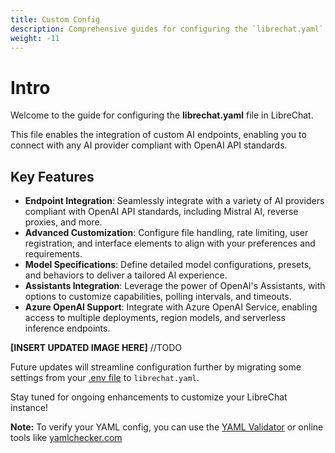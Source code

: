 ```yaml
---
title: Custom Config
description: Comprehensive guides for configuring the `librechat.yaml` file AKA the LibreChat Config file. This section is your one-stop resource for understanding and customizing endpoints & other integrations.
weight: -11
---
```


# Intro

Welcome to the guide for configuring the **librechat.yaml** file in LibreChat.

This file enables the integration of custom AI endpoints, enabling you to connect with any AI provider compliant with OpenAI API standards.

## Key Features

- **Endpoint Integration**: Seamlessly integrate with a variety of AI providers compliant with OpenAI API standards, including Mistral AI, reverse proxies, and more.
- **Advanced Customization**: Configure file handling, rate limiting, user registration, and interface elements to align with your preferences and requirements.
- **Model Specifications**: Define detailed model configurations, presets, and behaviors to deliver a tailored AI experience.
- **Assistants Integration**: Leverage the power of OpenAI's Assistants, with options to customize capabilities, polling intervals, and timeouts.
- **Azure OpenAI Support**: Integrate with Azure OpenAI Service, enabling access to multiple deployments, region models, and serverless inference endpoints.


**[INSERT UPDATED IMAGE HERE]** //TODO

Future updates will streamline configuration further by migrating some settings from your [.env file](/docs/configuration/dotenv) to `librechat.yaml`.

Stay tuned for ongoing enhancements to customize your LibreChat instance!

**Note:** To verify your YAML config, you can use the [YAML Validator](/toolkit/yaml_checker) or online tools like [yamlchecker.com](https://yamlchecker.com/)
